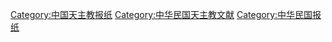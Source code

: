 [[Category:中国天主教报纸|Category:中国天主教报纸]]
[[Category:中华民国天主教文献|Category:中华民国天主教文献]]
[[Category:中华民国报纸|Category:中华民国报纸]]